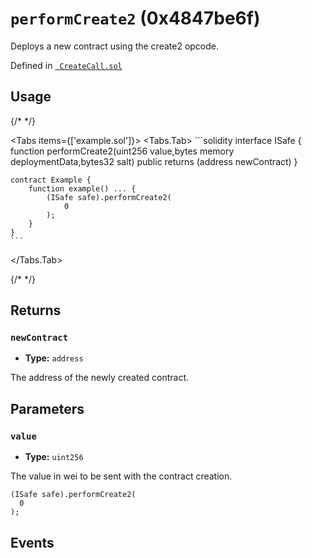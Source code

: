 


# `performCreate2` (0x4847be6f)



Deploys a new contract using the create2 opcode.




Defined in [` CreateCall.sol`](https://github.com/safe-global/safe-smart-account/tree/v1.4.1/contracts/libraries/CreateCall.sol#L21)


## Usage

{/* <!-- vale off --> */}

<Tabs items={['example.sol']}>
  <Tabs.Tab>
    ```solidity
    interface ISafe {
        function performCreate2(uint256 value,bytes memory deploymentData,bytes32 salt) public returns (address newContract)
    }

    contract Example {
        function example() ... {
            (ISafe safe).performCreate2(
                0
            );
        }
    }
    ```
  </Tabs.Tab>
</Tabs>

{/* <!-- vale on --> */}

## Returns

### `newContract`

  - **Type:** `address`

  The address of the newly created contract.




## Parameters

### `value`

  - **Type:** `uint256`

  The value in wei to be sent with the contract creation.

  ```solidity focus=2
  (ISafe safe).performCreate2(
    0
  );
  ```




## Events

<ContractCreation />

